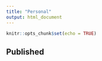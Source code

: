 ```yaml
---
title: "Personal"
output: html_document
---
```


```r
knitr::opts_chunk$set(echo = TRUE)
```

## Published

